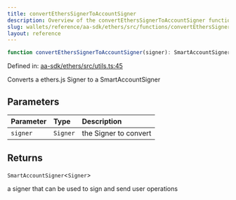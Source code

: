 ```yaml
---
title: convertEthersSignerToAccountSigner
description: Overview of the convertEthersSignerToAccountSigner function
slug: wallets/reference/aa-sdk/ethers/src/functions/convertEthersSignerToAccountSigner
layout: reference
---
```


```ts
function convertEthersSignerToAccountSigner(signer): SmartAccountSigner<Signer>;
```

Defined in: [aa-sdk/ethers/src/utils.ts:45](https://github.com/alchemyplatform/aa-sdk/blob/923a52171f7246172caf350853843e6680197da9/aa-sdk/ethers/src/utils.ts#L45)

Converts a ethers.js Signer to a SmartAccountSigner

## Parameters

| Parameter | Type     | Description           |
| :-------- | :------- | :-------------------- |
| `signer`  | `Signer` | the Signer to convert |

## Returns

`SmartAccountSigner`\<`Signer`>

a signer that can be used to sign and send user operations
